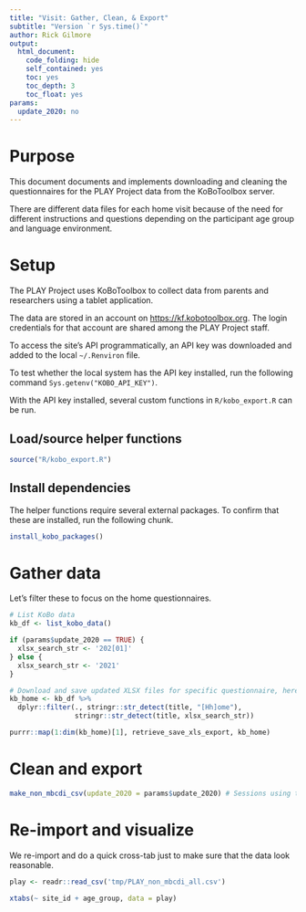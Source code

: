 ```yaml
---
title: "Visit: Gather, Clean, & Export"
subtitle: "Version `r Sys.time()`"
author: Rick Gilmore
output: 
  html_document:
    code_folding: hide
    self_contained: yes
    toc: yes
    toc_depth: 3
    toc_float: yes
params:
  update_2020: no
---
```


# Purpose

This document documents and implements downloading and cleaning the questionnaires for the PLAY Project data from the KoBoToolbox server.

There are different data files for each home visit because of the need for different instructions and questions depending on the participant age group and language environment.

# Setup

The PLAY Project uses KoBoToolbox to collect data from parents and researchers using a tablet application.

The data are stored in an account on <https://kf.kobotoolbox.org>. The login credentials for that account are shared among the PLAY Project staff.

To access the site's API programmatically, an API key was downloaded and added to the local `~/.Renviron` file.

To test whether the local system has the API key installed, run the following command `Sys.getenv("KOBO_API_KEY")`.

With the API key installed, several custom functions in `R/kobo_export.R` can be run.

## Load/source helper functions

```r
source("R/kobo_export.R")
```

## Install dependencies

The helper functions require several external packages. To confirm that these are installed, run the following chunk.

```r
install_kobo_packages()
```

# Gather data

Let's filter these to focus on the home questionnaires.

```r
# List KoBo data
kb_df <- list_kobo_data()

if (params$update_2020 == TRUE) {
  xlsx_search_str <- '202[01]'
} else {
  xlsx_search_str <- '2021'
}

# Download and save updated XLSX files for specific questionnaire, here the home questionnaires
kb_home <- kb_df %>%
  dplyr::filter(., stringr::str_detect(title, "[Hh]ome"),
                stringr::str_detect(title, xlsx_search_str))

purrr::map(1:dim(kb_home)[1], retrieve_save_xls_export, kb_home)
```

# Clean and export

```r
make_non_mbcdi_csv(update_2020 = params$update_2020) # Sessions using the 2020 form are unlikely to change
```

# Re-import and visualize

We re-import and do a quick cross-tab just to make sure that the data look reasonable.

```r
play <- readr::read_csv('tmp/PLAY_non_mbcdi_all.csv')
```

```r
xtabs(~ site_id + age_group, data = play)
```

